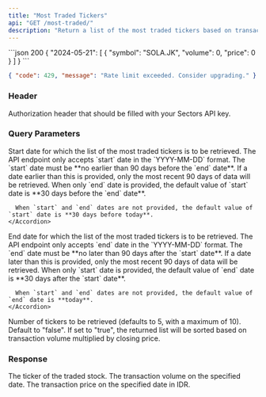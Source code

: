 ```yaml
---
title: "Most Traded Tickers"
api: "GET /most-traded/"
description: "Return a list of the most traded tickers based on transaction volume on a certain interval (**up to 90 days**)"
---
```


<ResponseExample>
```json 200
{
    "2024-05-21": [
        {
            "symbol": "SOLA.JK",
            "volume": 0,
            "price": 0
        }
    ]
}
```

```json 429
{ "code": 429, "message": "Rate limit exceeded. Consider upgrading." }
```

</ResponseExample>

### Header

<ParamField header="Authorization" type="string" required>
  Authorization header that should be filled with your Sectors API key.
</ParamField>

### Query Parameters

<ParamField query="start" type="string">
  Start date for which the list of the most traded tickers is to be retrieved.
  <AccordionGroup>
    <Accordion title="Format">
      The API endpoint only accepts `start` date in the `YYYY-MM-DD` format.
    </Accordion>
    <Accordion title="Earliest date">
      The `start` date must be **no earlier than 90 days before the `end`
      date**. If a date earlier than this is provided, only the most recent 90
      days of data will be retrieved.
    </Accordion>
    <Accordion title="Default value">
      When only `end` date is provided, the default value of `start` date is **30 days before the `end` date**.

      When `start` and `end` dates are not provided, the default value of `start` date is **30 days before today**.
    </Accordion>

  </AccordionGroup>
</ParamField>

<ParamField query="end" type="string">
  End date for which the list of the most traded tickers is to be retrieved.
  <AccordionGroup>
    <Accordion title="Format">
      The API endpoint only accepts `end` date in the `YYYY-MM-DD` format.
    </Accordion>
    <Accordion title="Latest date">
      The `end` date must be **no later than 90 days after the `start` date**.
      If a date later than this is provided, only the most recent 90 days of
      data will be retrieved.
    </Accordion>
    <Accordion title="Default value">
      When only `start` date is provided, the default value of `end` date is **30 days after the `start` date**.

      When `start` and `end` dates are not provided, the default value of `end` date is **today**.
    </Accordion>

  </AccordionGroup>
</ParamField>

<ParamField query="n_stock" type="integer" default="5">
  Number of tickers to be retrieved (defaults to 5, with a maximum of 10).
</ParamField>

<ParamField query="adjusted" type="boolean" default="false">
  Default to "false". If set to "true", the returned list will be sorted based
  on transaction volume multiplied by closing price.
</ParamField>

### Response

<ResponseField name="<date>" type="TradedData[]" required>
  <Expandable title="properties">
    <ResponseField name="TradedData.symbol" type="string" required>
      The ticker of the traded stock.
    </ResponseField>
    <ResponseField name="TradedData.volume" type="integer" required>
      The transaction volume on the specified date.
    </ResponseField>
    <ResponseField name="TradedData.price" type="integer" required>
      The transaction price on the specified date in IDR.
    </ResponseField>
  </Expandable>
</ResponseField>

